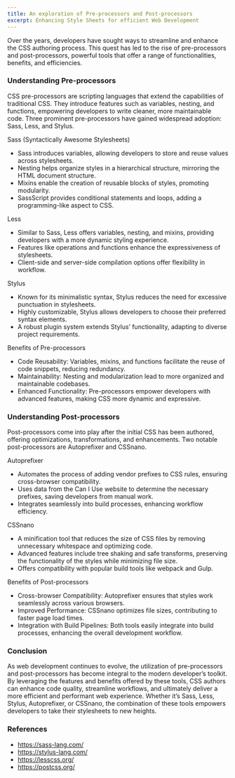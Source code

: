 ```yaml
---
title: An exploration of Pre-processors and Post-processors
excerpt: Enhancing Style Sheets for efficient Web Development
---
```


Over the years, developers have sought ways to streamline and enhance the CSS authoring process. This quest has led to the rise of pre-processors and post-processors, powerful tools that offer a range of functionalities, benefits, and efficiencies.

### Understanding Pre-processors

CSS pre-processors are scripting languages that extend the capabilities of traditional CSS. They introduce features such as variables, nesting, and functions, empowering developers to write cleaner, more maintainable code. Three prominent pre-processors have gained widespread adoption: Sass, Less, and Stylus.

Sass (Syntactically Awesome Stylesheets)

- Sass introduces variables, allowing developers to store and reuse values across stylesheets.
- Nesting helps organize styles in a hierarchical structure, mirroring the HTML document structure.
- Mixins enable the creation of reusable blocks of styles, promoting modularity.
- SassScript provides conditional statements and loops, adding a programming-like aspect to CSS.

Less

- Similar to Sass, Less offers variables, nesting, and mixins, providing developers with a more dynamic styling experience.
- Features like operations and functions enhance the expressiveness of stylesheets.
- Client-side and server-side compilation options offer flexibility in workflow.

Stylus

- Known for its minimalistic syntax, Stylus reduces the need for excessive punctuation in stylesheets.
- Highly customizable, Stylus allows developers to choose their preferred syntax elements.
- A robust plugin system extends Stylus’ functionality, adapting to diverse project requirements.

Benefits of Pre-processors

- Code Reusability: Variables, mixins, and functions facilitate the reuse of code snippets, reducing redundancy.
- Maintainability: Nesting and modularization lead to more organized and maintainable codebases.
- Enhanced Functionality: Pre-processors empower developers with advanced features, making CSS more dynamic and expressive.

### Understanding Post-processors

Post-processors come into play after the initial CSS has been authored, offering optimizations, transformations, and enhancements. Two notable post-processors are Autoprefixer and CSSnano.

Autoprefixer

- Automates the process of adding vendor prefixes to CSS rules, ensuring cross-browser compatibility.
- Uses data from the Can I Use website to determine the necessary prefixes, saving developers from manual work.
- Integrates seamlessly into build processes, enhancing workflow efficiency.

CSSnano

- A minification tool that reduces the size of CSS files by removing unnecessary whitespace and optimizing code.
- Advanced features include tree shaking and safe transforms, preserving the functionality of the styles while minimizing file size.
- Offers compatibility with popular build tools like webpack and Gulp.

Benefits of Post-processors

- Cross-browser Compatibility: Autoprefixer ensures that styles work seamlessly across various browsers.
- Improved Performance: CSSnano optimizes file sizes, contributing to faster page load times.
- Integration with Build Pipelines: Both tools easily integrate into build processes, enhancing the overall development workflow.

### Conclusion

As web development continues to evolve, the utilization of pre-processors and post-processors has become integral to the modern developer’s toolkit. By leveraging the features and benefits offered by these tools, CSS authors can enhance code quality, streamline workflows, and ultimately deliver a more efficient and performant web experience. Whether it’s Sass, Less, Stylus, Autoprefixer, or CSSnano, the combination of these tools empowers developers to take their stylesheets to new heights.

### References

- https://sass-lang.com/
- https://stylus-lang.com/
- https://lesscss.org/
- https://postcss.org/
